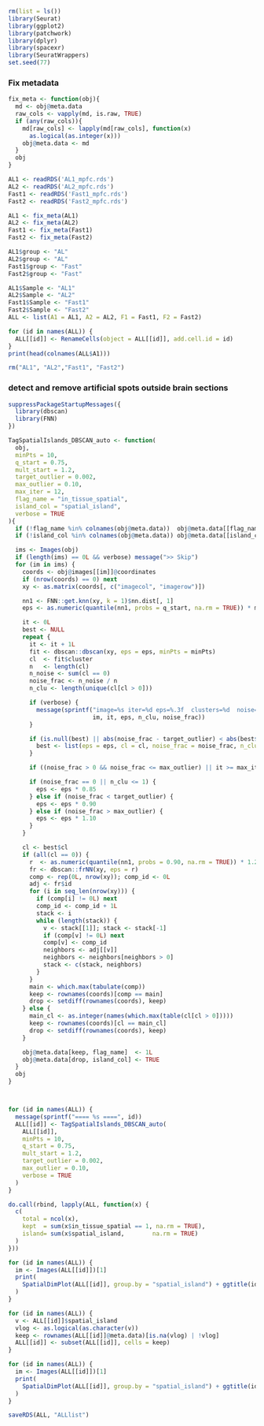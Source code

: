```{r}
rm(list = ls())
library(Seurat)
library(ggplot2)
library(patchwork)
library(dplyr)
library(spacexr)
library(SeuratWrappers)
set.seed(77)
```

### Fix metadata

```{r}
fix_meta <- function(obj){
  md <- obj@meta.data
  raw_cols <- vapply(md, is.raw, TRUE)
  if (any(raw_cols)){
    md[raw_cols] <- lapply(md[raw_cols], function(x)
      as.logical(as.integer(x)))
    obj@meta.data <- md
  }
  obj
}
```


```{r}
AL1 <- readRDS('AL1_mpfc.rds')
AL2 <- readRDS('AL2_mpfc.rds')
Fast1 <- readRDS('Fast1_mpfc.rds')
Fast2 <- readRDS('Fast2_mpfc.rds')

AL1 <- fix_meta(AL1)
AL2 <- fix_meta(AL2)
Fast1 <- fix_meta(Fast1)
Fast2 <- fix_meta(Fast2)

AL1$group <- "AL"
AL2$group <- "AL"
Fast1$group <- "Fast"
Fast2$group <- "Fast"

AL1$Sample <- "AL1"
AL2$Sample <- "AL2"
Fast1$Sample <- "Fast1"
Fast2$Sample <- "Fast2"
ALL <- list(A1 = AL1, A2 = AL2, F1 = Fast1, F2 = Fast2)

for (id in names(ALL)) {
  ALL[[id]] <- RenameCells(object = ALL[[id]], add.cell.id = id)
}
print(head(colnames(ALL$A1)))

rm("AL1", "AL2","Fast1", "Fast2")
```

### detect and remove artificial spots outside brain sections

```{r}
suppressPackageStartupMessages({
  library(dbscan)
  library(FNN)
})

TagSpatialIslands_DBSCAN_auto <- function(
  obj,
  minPts = 10,
  q_start = 0.75,
  mult_start = 1.2, 
  target_outlier = 0.002,
  max_outlier = 0.10, 
  max_iter = 12,   
  flag_name = "in_tissue_spatial",
  island_col = "spatial_island",
  verbose = TRUE
){
  if (!flag_name %in% colnames(obj@meta.data))  obj@meta.data[[flag_name]]  <- 0L
  if (!island_col %in% colnames(obj@meta.data)) obj@meta.data[[island_col]] <- FALSE

  ims <- Images(obj)
  if (length(ims) == 0L && verbose) message(">> Skip")
  for (im in ims) {
    coords <- obj@images[[im]]@coordinates
    if (nrow(coords) == 0) next
    xy <- as.matrix(coords[, c("imagecol", "imagerow")])

    nn1 <- FNN::get.knn(xy, k = 1)$nn.dist[, 1]
    eps <- as.numeric(quantile(nn1, probs = q_start, na.rm = TRUE)) * mult_start

    it <- 0L
    best <- NULL
    repeat {
      it <- it + 1L
      fit <- dbscan::dbscan(xy, eps = eps, minPts = minPts)
      cl  <- fit$cluster
      n   <- length(cl)
      n_noise <- sum(cl == 0)
      noise_frac <- n_noise / n
      n_clu <- length(unique(cl[cl > 0]))

      if (verbose) {
        message(sprintf("image=%s iter=%d eps=%.3f  clusters=%d  noise=%.3f",
                        im, it, eps, n_clu, noise_frac))
      }

      if (is.null(best) || abs(noise_frac - target_outlier) < abs(best$noise_frac - target_outlier)) {
        best <- list(eps = eps, cl = cl, noise_frac = noise_frac, n_clu = n_clu)
      }

      if ((noise_frac > 0 && noise_frac <= max_outlier) || it >= max_iter) break

      if (noise_frac == 0 || n_clu <= 1) {
        eps <- eps * 0.85 
      } else if (noise_frac < target_outlier) {
        eps <- eps * 0.90
      } else if (noise_frac > max_outlier) {
        eps <- eps * 1.10 
      }
    }

    cl <- best$cl
    if (all(cl == 0)) {
      r  <- as.numeric(quantile(nn1, probs = 0.90, na.rm = TRUE)) * 1.2
      fr <- dbscan::frNN(xy, eps = r)
      comp <- rep(0L, nrow(xy)); comp_id <- 0L
      adj <- fr$id
      for (i in seq_len(nrow(xy))) {
        if (comp[i] != 0L) next
        comp_id <- comp_id + 1L
        stack <- i
        while (length(stack)) {
          v <- stack[[1]]; stack <- stack[-1]
          if (comp[v] != 0L) next
          comp[v] <- comp_id
          neighbors <- adj[[v]]
          neighbors <- neighbors[neighbors > 0]
          stack <- c(stack, neighbors)
        }
      }
      main <- which.max(tabulate(comp))
      keep <- rownames(coords)[comp == main]
      drop <- setdiff(rownames(coords), keep)
    } else {
      main_cl <- as.integer(names(which.max(table(cl[cl > 0]))))
      keep <- rownames(coords)[cl == main_cl]
      drop <- setdiff(rownames(coords), keep)
    }

    obj@meta.data[keep, flag_name]  <- 1L
    obj@meta.data[drop, island_col] <- TRUE
  }
  obj
}



for (id in names(ALL)) {
  message(sprintf("==== %s ====", id))
  ALL[[id]] <- TagSpatialIslands_DBSCAN_auto(
    ALL[[id]],
    minPts = 10,
    q_start = 0.75,
    mult_start = 1.2,
    target_outlier = 0.002,
    max_outlier = 0.10,
    verbose = TRUE
  )
}

do.call(rbind, lapply(ALL, function(x) {
  c(
    total = ncol(x),
    kept  = sum(x$in_tissue_spatial == 1, na.rm = TRUE),
    island= sum(x$spatial_island,        na.rm = TRUE)
  )
}))

```

```{r}
for (id in names(ALL)) {
  im <- Images(ALL[[id]])[1]
  print(
    SpatialDimPlot(ALL[[id]], group.by = "spatial_island") + ggtitle(id)
  )
}
```
```{r}
for (id in names(ALL)) {
  v <- ALL[[id]]$spatial_island
  vlog <- as.logical(as.character(v))
  keep <- rownames(ALL[[id]]@meta.data)[is.na(vlog) | !vlog]
  ALL[[id]] <- subset(ALL[[id]], cells = keep)
}

```

```{r}
for (id in names(ALL)) {
  im <- Images(ALL[[id]])[1]
  print(
    SpatialDimPlot(ALL[[id]], group.by = "spatial_island") + ggtitle(id)
  )
}
```

```{r}
saveRDS(ALL, "ALLlist")
```



